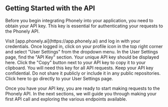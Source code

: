 ## Getting Started with the API

Before you begin integrating Phonely into your application, you need to obtain your API key. This key is essential for authenticating your requests to the Phonely API.

<Steps>
  <Step title="Log in to your Phonely account">
    Visit [app.phonely.ai](https://app.phonely.ai) and log in with your credentials.
  </Step>
  <Step title="Navigate to User Settings">
    Once logged in, click on your profile icon in the top right corner and select "User Settings" from the dropdown menu.
  </Step>
  <Step title="Locate your API Key">
    In the User Settings page, find the "API Key" section. Your unique API key should be displayed here.
  </Step>
  <Step title="Copy your API Key">
    Click the "Copy" button next to your API key to copy it to your clipboard. You will need this key for all API requests.
  </Step>
</Steps>

<Warning>
  Keep your API key confidential. Do not share it publicly or include it in any public repositories.
</Warning>

<Card title="Quick Access" icon="bolt" href="https://app.phonely.ai/settings">
  Click here to go directly to your User Settings page.
</Card>

Once you have your API key, you are ready to start making requests to the Phonely API. In the next sections, we will guide you through making your first API call and exploring the various endpoints available.